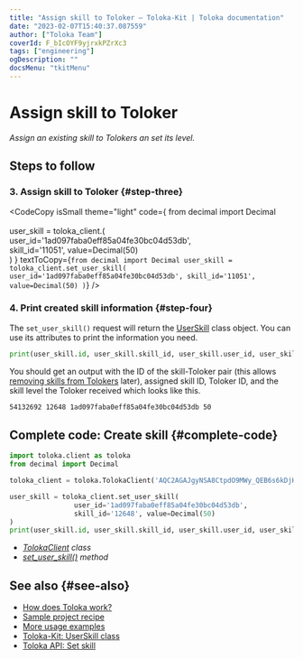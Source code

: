 ```yaml
---
title: "Assign skill to Toloker — Toloka-Kit | Toloka documentation"
date: "2023-02-07T15:40:37.087559"
author: ["Toloka Team"]
coverId: F_bIcOYF9yjrxkPZrXc3
tags: ["engineering"]
ogDescription: ""
docsMenu: "tkitMenu"
---
```



# Assign skill to Toloker

_Assign an existing skill to Tolokers an set its level._

## Steps to follow

<Import/>

<Instantiate/>

### 3. Assign skill to Toloker {#step-three}

<CodeCopy
  isSmall
  theme="light"
  code={
    <HighlightChildren language="python">
      from decimal import Decimal
      <br/><br/>user_skill = toloka_client.<Term term="set_user_skill"><SetUserSkill/></Term>(
      <br/>    user_id='1ad097faba0eff85a04fe30bc04d53db',
      <br/>    skill_id='11051', value=Decimal(50)
      <br/>)
    </HighlightChildren>
  }
  textToCopy={`from decimal import Decimal
user_skill = toloka_client.set_user_skill(
    user_id='1ad097faba0eff85a04fe30bc04d53db',
    skill_id='11051', value=Decimal(50)
)`}
/>

### 4. Print created skill information {#step-four}

The `set_user_skill()` request will return the [UserSkill](/docs-new/toloka-kit/reference/toloka.client.user_skill.UserSkill) class object. You can use its attributes to print the information you need.

```python
print(user_skill.id, user_skill.skill_id, user_skill.user_id, user_skill.value)
```

You should get an output with the ID of the skill-Toloker pair (this allows [removing skills from Tolokers](/docs-new/toloka-kit/recipes/delete-user-skill) later), assigned skill ID, Toloker ID, and the skill level the Toloker received which looks like this.

```bash
54132692 12648 1ad097faba0eff85a04fe30bc04d53db 50
```

## Complete code: Create skill {#complete-code}

```python
import toloka.client as toloka
from decimal import Decimal

toloka_client = toloka.TolokaClient('AQC2AGAJgyNSA8CtpdO9MWy_QEB6s6kDjHUoElE', 'PRODUCTION')

user_skill = toloka_client.set_user_skill(
                user_id='1ad097faba0eff85a04fe30bc04d53db',
                skill_id='12648', value=Decimal(50)
)
print(user_skill.id, user_skill.skill_id, user_skill.user_id, user_skill.value)
```

<Note mode="tip" title="List of classes and methods used in this recipe">

- _[TolokaClient](/docs-new/toloka-kit/reference/toloka.client.TolokaClient) class_
- _[set_user_skill()](/docs-new/toloka-kit/reference/toloka.client.TolokaClient.set_user_skill) method_

</Note>

## See also {#see-also}

- [How does Toloka work?](/docs-new/guide/overview)
- [Sample project recipe](/docs-new/toloka-kit/recipes/learn-basics)
- [More usage examples](/docs-new/toloka-kit/recipes/use-cases)
- [Toloka-Kit: UserSkill class](/docs-new/toloka-kit/reference/toloka.client.user_skill.UserSkill)
- [Toloka API: Set skill](https://toloka.ai/docs/api/api-reference/#put-/user-skills)
